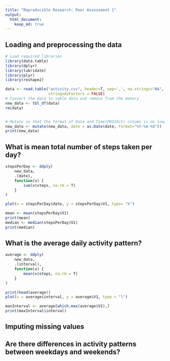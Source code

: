 ```yaml
---
title: "Reproducible Research: Peer Assessment 1"
output: 
  html_document:
    keep_md: true
---
```



## Loading and preprocessing the data

```r
# Load required libraries
library(data.table)
library(dplyr)
library(lubridate)
library(plyr)
library(reshape2)

data <- read.table("activity.csv", header=T, sep=',', na.strings="NA", 
                   stringsAsFactors = FALSE)
# Convert the data to table data and remove from the memory
new_data <- tbl_df(data)
rm(data)


# Mutate so that the format of Date and Time(POSIXct) column is no longer a string
new_data <- mutate(new_data, date = as.Date(date, format="%Y-%m-%d"))
print(new_data)
```    

## What is mean total number of steps taken per day?
```r
stepsPerDay <- ddply(
    new_data, 
    .(date), 
    function(x) {  
        sum(x$steps, na.rm = T)
    }
)

plot(x = stepsPerDay$date, y = stepsPerDay$V1, type= "h")

mean <- mean(stepsPerDay$V1)
print(mean)
median <- median(stepsPerDay$V1)
print(median)


```

## What is the average daily activity pattern?
```r

average <- ddply(
    new_data, 
    .(interval), 
    function(x) {  
        mean(x$steps, na.rm = T)
    }
)

print(head(average))
plot(x = average$interval, y = average$V1, type = "l")

maxInterval <- average[which.max(average$V1),]
print(maxInterval$interval)
```
## Imputing missing values



## Are there differences in activity patterns between weekdays and weekends?

